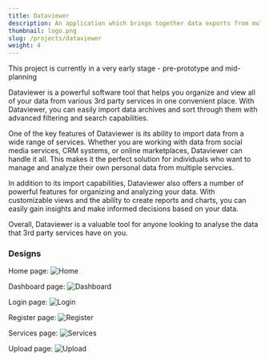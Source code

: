 ```yaml
---
title: Dataviewer
description: An application which brings together data exports from multiple platforms and services for easy viewing
thumbnail: logo.png
slug: /projects/dataviewer
weight: 4
---
```


<div className="alert alert-warning">This project is currently in a very early stage - pre-prototype and mid-planning</div>

Dataviewer is a powerful software tool that helps you organize and view all of your data from various 3rd party services in one convenient place.
With Dataviewer, you can easily import data archives and sort through them with advanced filtering and search capabilities.

One of the key features of Dataviewer is its ability to import data from a wide range of services.
Whether you are working with data from social media services, CRM systems, or online marketplaces, Dataviewer can handle it all.
This makes it the perfect solution for individuals who want to manage and analyze their own personal data from multiple servcies.

In addition to its import capabilities, Dataviewer also offers a number of powerful features for organizing and analyzing your data.
With customizable views and the ability to create reports and charts, you can easily gain insights and make informed decisions based on your data.

Overall, Dataviewer is a valuable tool for anyone looking to analyse the data that 3rd party services have on you.

### Designs
Home page:
![Home](Home-Desktop.png)

Dashboard page:
![Dashboard](Dashboard-Desktop.png)

Login page:
![Login](Login-Desktop.png)

Register page:
![Register](Register-Desktop.png)

Services page:
![Services](Services-Desktop.png)

Upload page:
![Upload](Upload-Desktop.png)
